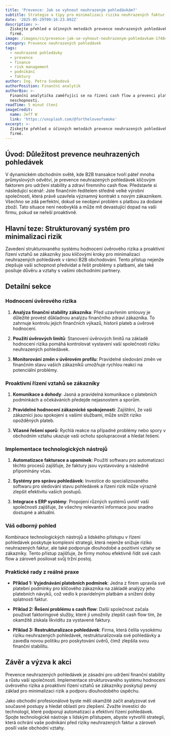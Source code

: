 ```yaml
---
title: 'Prevence: Jak se vyhnout neuhrazeným pohledávkám?'
subtitle: Strategie a tipy pro minimalizaci rizika neuhrazených faktur
date: '2025-05-29T09:16:23.092Z'
description: >-
  Získejte přehled o účinných metodách prevence neuhrazených pohledávek ve vaší
  firmě.
image: /images/cs/prevence-jak-se-vyhnout-neuhrazenym-pohledavkam-1748423782722.jpg
category: Prevence neuhrazených pohledávek
tags:
  - neuhrazené pohledávky
  - prevence
  - finance
  - risk management
  - podnikání
  - faktury
author: Ing. Petra Svobodová
authorPosition: Finanční analytik
authorBio: >-
  Finanční analytička zaměřující se na řízení cash flow a prevenci platební
  neschopnosti.
readTime: 5 minut čtení
imageCredit:
  name: Jeff W
  link: 'https://unsplash.com/@fortheloveofsmoke'
excerpt: >-
  Získejte přehled o účinných metodách prevence neuhrazených pohledávek ve vaší
  firmě.
---
```

## Úvod: Důležitost prevence neuhrazených pohledávek

V dynamickém obchodním světě, kde B2B transakce tvoří páteř mnoha průmyslových odvětví, je prevence neuhrazených pohledávek klíčovým faktorem pro udržení stability a zdraví firemního cash flow. Představte si následující scénář: Jste finančním ředitelem středně velké výrobní společnosti, která právě uzavřela významný kontrakt s novým zákazníkem. Všechno se zdá perfektní, dokud se neobjeví problém s platbou za dodané zboží. Tato situace není neobvyklá a může mít devastující dopad na vaši firmu, pokud se neřeší proaktivně.

## Hlavní teze: Strukturovaný systém pro minimalizaci rizik

Zavedení strukturovaného systému hodnocení úvěrového rizika a proaktivní řízení vztahů se zákazníky jsou klíčovými kroky pro minimalizaci neuhrazených pohledávek v rámci B2B obchodování. Tento přístup nejenže zlepšuje vaši schopnost předvídat a řešit problémy s platbami, ale také posiluje důvěru a vztahy s vašimi obchodními partnery.

## Detailní sekce

### Hodnocení úvěrového rizika

1. **Analýza finanční stability zákazníka**: Před uzavřením smlouvy je důležité provést důkladnou analýzu finančního zdraví zákazníka. To zahrnuje kontrolu jejich finančních výkazů, historii plateb a úvěrové hodnocení.

2. **Použití úvěrových limitů**: Stanovení úvěrových limitů na základě hodnocení rizika pomáhá kontrolovat vystavení vaší společnosti riziku neuhrazených pohledávek.

3. **Monitorování změn v úvěrovém profilu**: Pravidelné sledování změn ve finančním stavu vašich zákazníků umožňuje rychlou reakci na potenciální problémy.

### Proaktivní řízení vztahů se zákazníky

1. **Komunikace a dohody**: Jasná a pravidelná komunikace o platebních podmínkách a očekáváních předejde nejasnostem a sporům.

2. **Pravidelné hodnocení zákaznické spokojenosti**: Zajištění, že vaši zákazníci jsou spokojeni s vašimi službami, může snížit riziko opožděných plateb.

3. **Včasné řešení sporů**: Rychlá reakce na případné problémy nebo spory v obchodním vztahu ukazuje vaši ochotu spolupracovat a hledat řešení.

### Implementace technologických nástrojů

1. **Automatizace fakturace a upomínek**: Použití softwaru pro automatizaci těchto procesů zajišťuje, že faktury jsou vystavovány a následně připomínány včas.

2. **Systémy pro správu pohledávek**: Investice do specializovaného softwaru pro sledování stavu pohledávek a řízení rizik může výrazně zlepšit efektivitu vašich postupů.

3. **Integrace s ERP systémy**: Propojení různých systémů uvnitř vaší společnosti zajišťuje, že všechny relevantní informace jsou snadno dostupné a aktuální.

### Váš odborný pohled

Kombinace technologických nástrojů a lidského přístupu v řízení pohledávek poskytuje komplexní strategii, která nejenže snižuje riziko neuhrazených faktur, ale také podporuje dlouhodobé a pozitivní vztahy se zákazníky. Tento přístup zajišťuje, že firmy mohou efektivně řídit své cash flow a zároveň posilovat svůj tržní postoj.

### Praktické rady z reálné praxe

- **Příklad 1: Vyjednávání platebních podmínek**: Jedna z firem upravila své platební podmínky pro klíčového zákazníka na základě analýzy jeho platebních návyků, což vedlo k pravidelným platbám a snížení doby splatnosti faktur.

- **Příklad 2: Řešení problému s cash flow**: Další společnost začala používat faktoringové služby, které jí umožnily zlepšit cash flow tím, že okamžitě získala likviditu za vystavené faktury.

- **Příklad 3: Restrukturalizace pohledávek**: Firma, která čelila vysokému riziku neuhrazených pohledávek, restrukturalizovala své pohledávky a zavedla novou politiku pro poskytování úvěrů, čímž zlepšila svou finanční stabilitu.

## Závěr a výzva k akci

Prevence neuhrazených pohledávek je zásadní pro udržení finanční stability a růstu vaší společnosti. Implementace strukturovaného systému hodnocení úvěrového rizika a proaktivní řízení vztahů se zákazníky poskytují pevný základ pro minimalizaci rizik a podporu dlouhodobého úspěchu. 

Jako obchodní profesionálové byste měli okamžitě začít analyzovat své současné postupy a hledat oblasti pro zlepšení. Zvažte investici do technologií, které podporují automatizaci a efektivní řízení pohledávek. Spojte technologické nástroje s lidským přístupem, abyste vytvořili strategii, která ochrání vaše podnikání před riziky neuhrazených faktur a zároveň posílí vaše obchodní vztahy.
